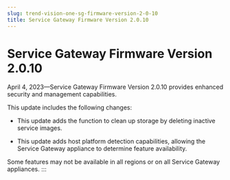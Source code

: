 ```yaml
---
slug: trend-vision-one-sg-firmware-version-2-0-10
title: Service Gateway Firmware Version 2.0.10
---
```

# Service Gateway Firmware Version 2.0.10

April 4, 2023—Service Gateway Firmware Version 2.0.10 provides enhanced security and management capabilities.

This update includes the following changes:

- This update adds the function to clean up storage by deleting inactive service images.

- This update adds host platform detection capabilities, allowing the Service Gateway appliance to determine feature availability.

Some features may not be available in all regions or on all Service Gateway appliances.
:::
